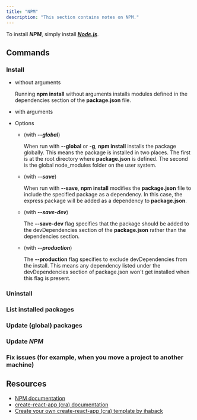 ```yaml
---
title: "NPM"
description: "This section contains notes on NPM."
---
```



To install ***NPM***, simply install [***Node.js***](https://nodejs.org).

## Commands

### Install

- without arguments

  <Gist gistCode="2b192ecdd9213f18fca22b72c30fab2e" fileName="npm-install.sh" />

  Running **npm install** without arguments installs modules defined in the dependencies section of the **package.json** file.
- with arguments

  <Gist gistCode="2b192ecdd9213f18fca22b72c30fab2e" fileName="npm-install-args.sh" />

- Options
  - (with ***--global***)

    <Gist gistCode="2b192ecdd9213f18fca22b72c30fab2e" fileName="npm-install-global.sh" />

    When run with **--global** or **-g**, **npm install** installs the package globally. This means the package is installed in two places. The first is at the root directory where **package.json** is defined. The second is the global node_modules folder on the user system.
  - (with ***--save***)

    <Gist gistCode="2b192ecdd9213f18fca22b72c30fab2e" fileName="npm-install-save.sh" />

    When run with **--save**, **npm install** modifies the **package.json** file to include the specified package as a dependency. In this case, the express package will be added as a dependency to **package.json**.
  - (with ***--save-dev***)

    The **--save-dev** flag specifies that the package should be added to the devDependencies section of the **package.json** rather than the dependencies section.
  - (with ***--production***)

    <Gist gistCode="2b192ecdd9213f18fca22b72c30fab2e" fileName="npm-install-production.sh" />

    The **--production** flag specifies to exclude devDependencies from the install. This means any dependency listed under the devDependencies section of package.json won't get installed when this flag is present.

### Uninstall

<Gist gistCode="2b192ecdd9213f18fca22b72c30fab2e" fileName="npm-uninstall.sh" />

### List installed packages

<Gist gistCode="2b192ecdd9213f18fca22b72c30fab2e" fileName="npm-list.sh" />

### Update (global) packages

<Gist gistCode="2b192ecdd9213f18fca22b72c30fab2e" fileName="npm-update-packages.sh" />

### Update ***NPM***

<Gist gistCode="2b192ecdd9213f18fca22b72c30fab2e" fileName="npm-update.sh" />

### Fix issues (for example, when you move a project to another machine)

<Gist gistCode="2b192ecdd9213f18fca22b72c30fab2e" fileName="npm-fix.sh" />

## Resources

- [NPM documentation](https://docs.npmjs.com)
- [create-react-app (cra) documentation](https://create-react-app.dev/docs/getting-started/)
- [Create your own create-react-app (cra) template by ihaback](https://dev.to/ihaback/create-your-own-create-react-app-template-46ll)
